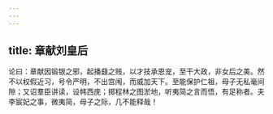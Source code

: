 ```yaml
---
---
---
```

title: 章献刘皇后
---



论曰：章献因锻银之邪，起播鼗之贱，以才技承恩宠，至干大政，非女后之美。然不以权假近习，号令严明，不出宫闱，而威加天下。至能保护仁祖，母子无私毫间隙；又诏羣臣讲读，设帏西庑；掷程林之图淤地，听夷简之言而悟，有足称者。夫李宸妃之事，微夷简，母子之际，几不能释哉！